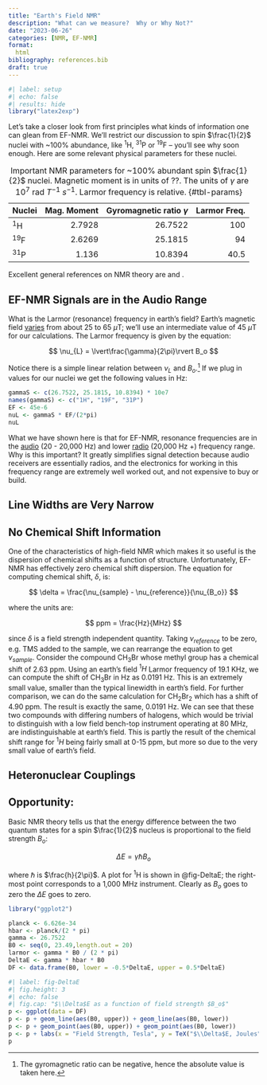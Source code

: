 ```yaml
---
title: "Earth's Field NMR"
description: "What can we measure?  Why or Why Not?"
date: "2023-06-26"
categories: [NMR, EF-NMR]
format:
  html
bibliography: references.bib
draft: true
---
```


```r
#| label: setup
#| echo: false
#| results: hide
library("latex2exp")
```

Let's take a closer look from first principles what kinds of information one can glean from EF-NMR.  We'll restrict our discussion to spin $\frac{1}{2}$ nuclei with ~100% abundance, like $\mathrm{^{1}H}$, $\mathrm{^{31}P}$ or $\mathrm{^{19}F}$ -- you'll see why soon enough.  Here are some relevant physical parameters for these nuclei.

| Nuclei | Mag. Moment | Gyromagnetic ratio $\gamma$ | Larmor Freq. |
| ------ | -----------: | --------: | ------------: |
| $\mathrm{^{1}H}$ | 2.7928 | 26.7522 | 100 |
| $\mathrm{^{19}F}$ | 2.6269 | 25.1815 | 94 |
| $\mathrm{^{31}P}$ | 1.136 | 10.8394 | 40.5 |

: Important NMR parameters for ~100% abundant spin $\frac{1}{2}$  nuclei.  Magnetic moment is in units of ??.  The units of $\gamma$ are $10^7$ rad $T^{-1}$ $s^{-1}$.  Larmor frequency is relative. {#tbl-params}

Excellent general references on NMR theory are and .

## EF-NMR Signals are in the Audio Range

What is the Larmor (resonance) frequency in earth's field? Earth's magnetic field [varies](https://en.wikipedia.org/wiki/Earth%27s_magnetic_field) from about 25 to 65 $\mu$T; we'll use an intermediate value of 45 $\mu$T for our calculations.  The Larmor frequency is given by the equation:

$$
\nu_{L} = \lvert\frac{\gamma}{2\pi}\rvert B_o
$$

Notice there is a simple linear relation between $\nu_{L}$ and $B_o$.[^1]  If we plug in values for our nuclei we get the following values in Hz:

```r
gammaS <- c(26.7522, 25.1815, 10.8394) * 10e7
names(gammaS) <- c("1H", "19F", "31P")
EF <- 45e-6
nuL <- gammaS * EF/(2*pi)
nuL
```

What we have shown here is that for EF-NMR, resonance frequencies are in the [audio](https://en.wikipedia.org/wiki/Audio_frequency) (20 - 20,000 Hz) and lower [radio](https://en.wikipedia.org/wiki/Radio_frequency) (20,000 Hz +) frequency range.  Why is this important?  It greatly simplifies signal detection because audio receivers are essentially radios, and the electronics for working in this frequency range are extremely well worked out, and not expensive to buy or build.

## Line Widths are Very Narrow

## No Chemical Shift Information

One of the characteristics of high-field NMR which makes it so useful is the dispersion of chemical shifts as a function of structure.  Unfortunately, EF-NMR has effectively zero chemical shift dispersion.  The equation for computing chemical shift, $\delta$, is:

$$
\delta = \frac{\nu_{sample} - \nu_{reference}}{\nu_{B_o}}
$$

where the units are:

$$
ppm = \frac{Hz}{MHz}
$$

since $\delta$ is a field strength independent quantity.  Taking $\nu_{reference}$ to be zero, e.g. TMS added to the sample, we can rearrange the equation to get $\nu_{sample}$.  Consider the compound $\mathrm{CH_{3}Br}$ whose methyl group has a chemical shift of 2.63 ppm.  Using an earth's field $^{1}H$ Larmor frequency of 19.1 KHz, we can compute the shift of $\mathrm{CH_{3}Br}$ in Hz as 0.0191 Hz.  This is an extremely small value, smaller than the typical linewidth in earth's field. For further comparison, we can do the same calculation for $\mathrm{CH_{2}Br_{2}}$ which has a shift of 4.90 ppm.  The result is exactly the same, 0.0191 Hz.  We can see that these two compounds with differing numbers of halogens, which would be trivial to distinguish with a low field bench-top instrument operating at 80 MHz, are indistinguishable at earth's field.  This is partly the result of the chemical shift range for $^{1}H$ being fairly small at 0-15 ppm, but more so due to the very small value of earth's field.

## Heteronuclear Couplings

## Opportunity: 

Basic NMR theory tells us that the energy difference between the two quantum states for a spin $\frac{1}{2}$ nucleus is proportional to the field strength $B_o$:

$$
\Delta E = \gamma \hbar B_o
$$

where $\hbar$ is $\frac{h}{2\pi}$. A plot for $\mathrm{^{1}H}$ is shown in @fig-DeltaE; the right-most point corresponds to a 1,000 MHz instrument.  Clearly as $B_o$ goes to zero the $\Delta E$ goes to zero.

```r
library("ggplot2")
```

```r
planck <- 6.626e-34
hbar <- planck/(2 * pi)
gamma <- 26.7522
B0 <- seq(0, 23.49,length.out = 20)
larmor <- gamma * B0 / (2 * pi)
DeltaE <- gamma * hbar * B0
DF <- data.frame(B0, lower = -0.5*DeltaE, upper = 0.5*DeltaE)
```

```r
#| label: fig-DeltaE
#| fig.height: 3
#| echo: false
#| fig.cap: "$\\Delta$E as a function of field strength $B_o$"
p <- ggplot(data = DF)
p <- p + geom_line(aes(B0, upper)) + geom_line(aes(B0, lower))
p <- p + geom_point(aes(B0, upper)) + geom_point(aes(B0, lower))
p <- p + labs(x = "Field Strength, Tesla", y = TeX("$\\Delta$E, Joules"))
p
```

[^1]: The gyromagnetic ratio can be negative, hence the absolute value is taken here.
